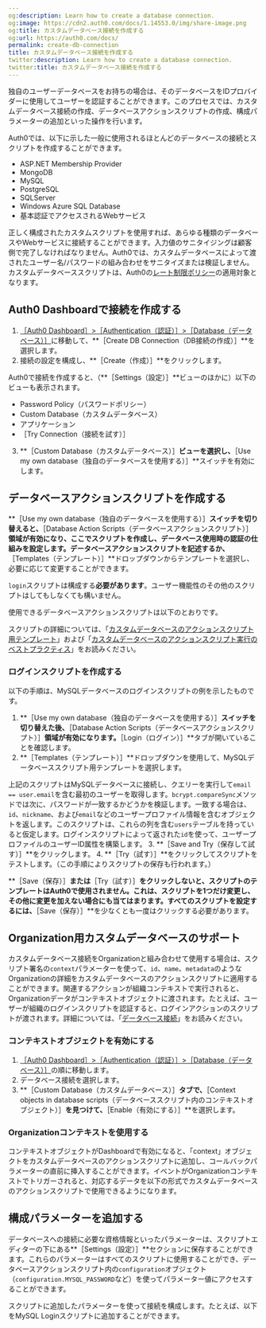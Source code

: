```yaml
---
og:description: Learn how to create a database connection.
og:image: https://cdn2.auth0.com/docs/1.14553.0/img/share-image.png
og:title: カスタムデータベース接続を作成する
og:url: https://auth0.com/docs/
permalink: create-db-connection
title: カスタムデータベース接続を作成する
twitter:description: Learn how to create a database connection.
twitter:title: カスタムデータベース接続を作成する
---
```




独自のユーザーデータベースをお持ちの場合は、そのデータベースをIDプロバイダーに使用してユーザーを認証することができます。このプロセスでは、カスタムデータベース接続の作成、データベースアクションスクリプトの作成、構成パラメーターの追加といった操作を行います。



Auth0では、以下に示した一般に使用されるほとんどのデータベースの接続とスクリプトを作成することができます。

* ASP.NET Membership Provider
* MongoDB
* MySQL
* PostgreSQL
* SQLServer
* Windows Azure SQL Database
* 基本認証でアクセスされるWebサービス

正しく構成されたカスタムスクリプトを使用すれば、あらゆる種類のデータベースやWebサービスに接続することができます。入力値のサニタイジングは顧客側で完了しなければなりません。Auth0では、カスタムデータベースによって渡されたユーザー名/パスワードの組み合わせをサニタイズまたは検証しません。カスタムデータベーススクリプトは、Auth0の[レート制限ポリシー](/support/policies/rate-limit-policy)の適用対象となります。



## Auth0 Dashboardで接続を作成する

1. [［Auth0 Dashboard］>［Authentication（認証）］>［Database（データベース）］](%24%7Bmanage_url%7D/#/connections/database)に移動して、**［Create DB Connection（DB接続の作成）］**を選択します。
2. 接続の設定を構成し、**［Create（作成）］**をクリックします。

Auth0で接続を作成すると、（**［Settings（設定）］**ビューのほかに）以下のビューも表示されます。

* Password Policy（パスワードポリシー）
* Custom Database（カスタムデータベース）
* アプリケーション
* ［Try Connection（接続を試す）］
3. **［Custom Database（カスタムデータベース）］**ビューを選択し、**［Use my own database（独自のデータベースを使用する）］**スイッチを有効にします。

## データベースアクションスクリプトを作成する

**［Use my own database（独自のデータベースを使用する）］**スイッチを切り替えると、**［Database Action Scripts（データベースアクションスクリプト）］**領域が有効になり、ここでスクリプトを作成し、データベース使用時の認証の仕組みを設定します。データベースアクションスクリプトを記述するか、**［Templates（テンプレート）］**ドロップダウンからテンプレートを選択し、必要に応じて変更することができます。

`login`スクリプトは構成する**必要があります**。ユーザー機能性のその他のスクリプトはしてもしなくても構いません。

使用できるデータベースアクションスクリプトは以下のとおりです。



スクリプトの詳細については、「[カスタムデータベースのアクションスクリプト用テンプレート](/templates)」および「[カスタムデータベースのアクションスクリプト実行のベストプラクティス](/custom-database-connections-scripts/execution)」をお読みください。

### ログインスクリプトを作成する



以下の手順は、MySQLデータベースのログインスクリプトの例を示したものです。

1. **［Use my own database（独自のデータベースを使用する）］**スイッチを切り替えた後、**［Database Action Scripts（データベースアクションスクリプト）］**領域が有効になります。**［Login（ログイン）］**タブが開いていることを確認します。
2. **［Templates（テンプレート）］**ドロップダウンを使用して、MySQLデータベーススクリプト用テンプレートを選択します。

上記のスクリプトはMySQLデータベースに接続し、クエリーを実行して`email == user.email`を含む最初のユーザーを取得します。`bcrypt.compareSync`メソッドでは次に、パスワードが一致するかどうかを検証します。一致する場合は、`id`、`nickname`、および`email`などのユーザープロファイル情報を含むオブジェクトを返します。このスクリプトは、これらの列を含む`users`テーブルを持っていると仮定します。ログインスクリプトによって返された`id`を使って、ユーザープロファイルのユーザーID属性を構築します。
3. **［Save and Try（保存して試す）］**をクリックします。
4. **［Try（試す）］**をクリックしてスクリプトをテストします。（この手順によりスクリプトの保存も行われます。）

**［Save（保存）］**または**［Try（試す）］**をクリックしないと、スクリプトのテンプレートはAuth0で使用されません。これは、スクリプトを1つだけ変更し、その他に変更を加えない場合にも当てはまります。すべてのスクリプトを設定するには、**［Save（保存）］**を少なくとも一度はクリックする必要があります。

## Organization用カスタムデータベースのサポート

カスタムデータベース接続をOrganizationと組み合わせて使用する場合は、スクリプト署名の`context`パラメーターを使って、`id`、`name`、`metadata`のようなOrganizationの詳細をカスタムデータベースのアクションスクリプトに適用することができます。関連するアクションが組織コンテキストで実行されると、Organizationデータがコンテキストオブジェクトに渡されます。たとえば、ユーザーが組織のログインスクリプトを認証すると、ログインアクションのスクリプトが渡されます。詳細については、「[データベース接続](/connections/database)」をお読みください。

### コンテキストオブジェクトを有効にする

1. [［Auth0 Dashboard］>［Authentication（認証）］>［Database（データベース）］](https://manage.auth0.com/dashboard/us/#/connections/database/)の順に移動します。
2. データベース接続を選択します。
3. **［Custom Database（カスタムデータベース）］**タブで、**［Context objects in database scripts（データベーススクリプト内のコンテキストオブジェクト）］**を見つけて、**［Enable（有効にする）］**を選択します。

### Organizationコンテキストを使用する

コンテキストオブジェクトがDashboardで有効になると、「context」オブジェクトをカスタムデータベースのアクションスクリプトに追加し、コールバックパラメーターの直前に挿入することができます。イベントがOrganizationコンテキストでトリガーされると、対応するデータを以下の形式でカスタムデータベースのアクションスクリプトで使用できるようになります。

## 構成パラメーターを追加する

データベースへの接続に必要な資格情報といったパラメーターは、スクリプトエディターの下にある**［Settings（設定）］**セクションに保存することができます。これらのパラメーターはすべてのスクリプトに使用することができ、データベースアクションスクリプト内の`configuration`オブジェクト（`configuration.MYSQL_PASSWORD`など）を使ってパラメーター値にアクセスすることができます。

スクリプトに追加したパラメーターを使って接続を構成します。たとえば、以下をMySQL Loginスクリプトに追加することができます。
